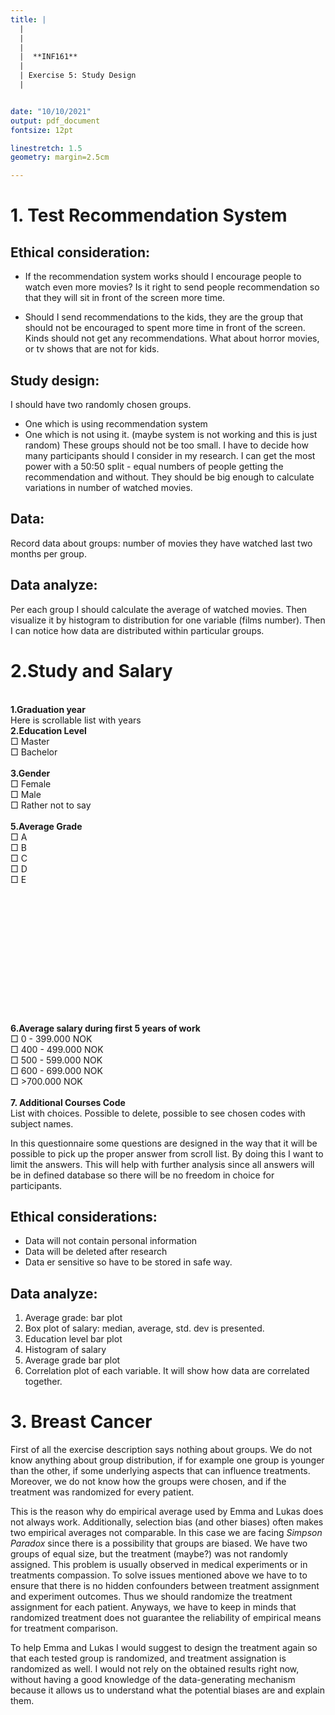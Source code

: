 ```yaml
---
title: |
  | 
  |
  |
  |  **INF161**
  |
  | Exercise 5: Study Design
  |


date: "10/10/2021"
output: pdf_document
fontsize: 12pt

linestretch: 1.5
geometry: margin=2.5cm

---
```

\newpage

# 1. Test Recommendation System

## Ethical consideration:
- If  the recommendation system works should I encourage people to watch even more movies? Is it right to send people recommendation so that they will sit in front of the screen more time.

- Should I send recommendations to the kids, they are the group that should not be encouraged to spent more time in front of the screen. Kinds should not get any recommendations. What about horror movies, or tv shows that are not for kids. 

## Study design:
I should have two randomly chosen groups.

- One which is using recommendation system
- One which is not using it.  (maybe system is not working and this is just random)
These groups should not be too small. I have to decide how many participants should I consider in my research.  I can get the most power with a 50:50 split - equal numbers of people getting the recommendation and without. They should be big enough to calculate variations in number of watched movies. 

## Data:
Record data about groups: number of movies they have watched last two months per group.

## Data analyze:
Per each group I should calculate the average of watched movies. 
Then visualize it by histogram to distribution for one variable (films number). Then I can notice how data are distributed within particular groups. 

\newpage

\twocolumn
# 2.Study and Salary
\
**1.Graduation year**\
Here is scrollable list with years\
**2.Education Level**\
$\Box$ Master\
$\Box$  Bachelor\
\
**3.Gender**\
$\Box$ Female\
$\Box$ Male\
$\Box$ Rather not to say\
\
**5.Average Grade**\
$\Box$ A\
$\Box$ B\
$\Box$ C\
$\Box$ D\
$\Box$ E\
\
\
\
\
\
\
\
\
\
\
\
\
\
**6.Average salary during first 5 years of work**\
$\Box$  0     - 399.000 NOK\
$\Box$ 400 - 499.000 NOK\
$\Box$ 500 - 599.000 NOK\
$\Box$  600 - 699.000 NOK\
$\Box$        >700.000 NOK\
\
**7. Additional Courses Code**\
List with choices.
Possible to delete, possible to see chosen codes with subject names.
\
\newpage

\onecolumn
In this questionnaire some questions are designed in the way that it will be possible to pick up the proper answer from scroll list. By doing this I want to limit the answers. This will help with further analysis since 
all answers will be in defined database so there will be no freedom in choice for participants.

## Ethical considerations:
- Data will not contain personal information 
- Data will be deleted after research
- Data er sensitive so have to be stored in safe way.

## Data analyze:
1. Average grade: bar plot
2. Box plot of salary: median, average, std. dev is presented.
3. Education level bar plot
4. Histogram of salary
5. Average grade bar plot
7. Correlation plot of each variable. It will show how data are correlated together.  

# 3. Breast Cancer
First of all the exercise description says nothing about groups. We do not know anything about group distribution, if for example one group is younger than the other, if some underlying aspects that can influence treatments. Moreover, we do not know how the groups were chosen, and if the treatment was randomized for every patient. 

This is the reason why do empirical average used by Emma and Lukas does not always work. Additionally, selection bias (and other biases) often makes two empirical averages not comparable.
In this case we are facing *Simpson Paradox* since there is a possibility that groups are biased. We have two groups of equal size, but the treatment (maybe?) was not randomly assigned. This problem is usually observed in medical experiments or in treatments compassion.
To solve issues mentioned above we have to to ensure that there is no hidden confounders between treatment assignment and experiment outcomes. Thus we should randomize the treatment assignment for each patient. Anyways, we have to keep in minds that randomized treatment does not guarantee the reliability of empirical means for treatment comparison. \footnote{https://medium.com/criteo-engineering/how-to-compare-two-treatments-ade0753fe39f}

To help Emma and Lukas I would suggest to design the treatment again so that each tested group is randomized, and treatment assignation is randomized as well. I would not rely on the obtained results right now, without having a good knowledge of the data-generating mechanism because it allows us to understand what the potential biases are and explain them.



